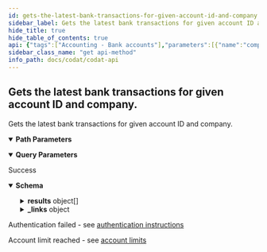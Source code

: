 ```yaml
---
id: gets-the-latest-bank-transactions-for-given-account-id-and-company
sidebar_label: Gets the latest bank transactions for given account ID and company.
hide_title: true
hide_table_of_contents: true
api: {"tags":["Accounting - Bank accounts"],"parameters":[{"name":"companyId","in":"path","required":true,"schema":{"type":"string","format":"uuid"}},{"name":"accountId","in":"path","required":true,"schema":{"type":"string"}},{"name":"page","in":"query","required":true,"schema":{"type":"integer","format":"int32","default":1}},{"name":"pageSize","in":"query","schema":{"type":"integer","format":"int32","default":100}},{"name":"query","in":"query","schema":{"type":"string"}},{"name":"orderBy","in":"query","schema":{"type":"string"}}],"responses":{"200":{"description":"Success","content":{"application/json":{"schema":{"type":"object","properties":{"results":{"type":"array","items":{"required":["amount","balance","date","reconciled","transactionType"],"type":"object","properties":{"id":{"type":"string","nullable":true},"date":{"type":"string","format":"date-time"},"description":{"type":"string","nullable":true},"reconciled":{"type":"boolean"},"amount":{"type":"number","format":"double"},"balance":{"type":"number","format":"double"},"transactionType":{"enum":["Unknown","Credit","Debit","Int","Div","Fee","SerChg","Dep","Atm","Pos","Xfer","Check","Payment","Cash","DirectDep","DirectDebit","RepeatPmt","Other"],"type":"string"},"modifiedDate":{"type":"string","format":"date-time","nullable":true},"sourceModifiedDate":{"type":"string","format":"date-time","nullable":true}},"additionalProperties":false},"nullable":true},"pageNumber":{"type":"integer","format":"int32"},"pageSize":{"type":"integer","format":"int32"},"totalResults":{"type":"integer","format":"int32"},"_links":{"type":"object","properties":{"self":{"type":"object","properties":{"href":{"type":"string","nullable":true}},"additionalProperties":false},"current":{"type":"object","properties":{"href":{"type":"string","nullable":true}},"additionalProperties":false},"next":{"type":"object","properties":{"href":{"type":"string","nullable":true}},"additionalProperties":false},"previous":{"type":"object","properties":{"href":{"type":"string","nullable":true}},"additionalProperties":false}},"additionalProperties":false}},"additionalProperties":false,"description":"Used to represent what can be returned by an endpoint that supports paging.\r\nUsable with the [ProducesResponseType] attribute on a controller action."}}}},"401":{"description":"Authentication failed - see [authentication instructions](https://docs.codat.io/docs/authentication-1)"},"402":{"description":"Account limit reached - see [account limits](https://docs.codat.io/docs/environments-1)"}},"description":"Gets the latest bank transactions for given account ID and company.","method":"get","path":"/companies/{companyId}/data/bankAccounts/{accountId}/transactions","servers":[{"url":"https://api.codat.io","description":"Codat API (Production)"}],"security":[{"AuthorizationHeader":[]}],"securitySchemes":{"AuthorizationHeader":{"type":"apiKey","description":"The word \"Basic\" followed by a space and your API Key, base64 encoded, which can be found [here](https://portal-integration.codat.io/#/profile)","name":"Authorization","in":"header"}},"info":{"title":"Codat API","description":"[What's changed in our Swagger](https://docs.codat.io/docs/new-swagger-ui)","version":"v1"},"postman":{"name":"Gets the latest bank transactions for given account ID and company.","description":{"type":"text/plain"},"url":{"path":["companies",":companyId","data","bankAccounts",":accountId","transactions"],"host":["{{baseUrl}}"],"query":[{"disabled":false,"description":{"content":"(Required) ","type":"text/plain"},"key":"page","value":""},{"disabled":false,"key":"pageSize","value":""},{"disabled":false,"key":"query","value":""},{"disabled":false,"key":"orderBy","value":""}],"variable":[{"disabled":false,"description":{"content":"(Required) ","type":"text/plain"},"type":"any","value":"","key":"companyId"},{"disabled":false,"description":{"content":"(Required) ","type":"text/plain"},"type":"any","value":"","key":"accountId"}]},"header":[{"key":"Accept","value":"application/json"}],"method":"GET"}}
sidebar_class_name: "get api-method"
info_path: docs/codat/codat-api
---
```



## Gets the latest bank transactions for given account ID and company.



Gets the latest bank transactions for given account ID and company.

<details style={{"marginBottom":"1rem"}} data-collapsed={false} open={true}><summary style={{}}><strong>Path Parameters</strong></summary><div><ul><ParamsItem className={"paramsItem"} param={{"name":"companyId","in":"path","required":true,"schema":{"type":"string","format":"uuid"}}}></ParamsItem><ParamsItem className={"paramsItem"} param={{"name":"accountId","in":"path","required":true,"schema":{"type":"string"}}}></ParamsItem></ul></div></details><details style={{"marginBottom":"1rem"}} data-collapsed={false} open={true}><summary style={{}}><strong>Query Parameters</strong></summary><div><ul><ParamsItem className={"paramsItem"} param={{"name":"page","in":"query","required":true,"schema":{"type":"integer","format":"int32","default":1}}}></ParamsItem><ParamsItem className={"paramsItem"} param={{"name":"pageSize","in":"query","schema":{"type":"integer","format":"int32","default":100}}}></ParamsItem><ParamsItem className={"paramsItem"} param={{"name":"query","in":"query","schema":{"type":"string"}}}></ParamsItem><ParamsItem className={"paramsItem"} param={{"name":"orderBy","in":"query","schema":{"type":"string"}}}></ParamsItem></ul></div></details><div><ApiTabs><TabItem label={"200"} value={"200"}><div>

Success

</div><div><details style={{}} data-collapsed={false} open={true}><summary style={{"textAlign":"left"}}><strong>Schema</strong></summary><div style={{"textAlign":"left","marginLeft":"1rem"}}></div><ul style={{"marginLeft":"1rem"}}><SchemaItem collapsible={true} className={"schemaItem"}><details style={{}}><summary style={{}}><strong>results</strong><span style={{"opacity":"0.6"}}> object[]</span></summary><div style={{"marginLeft":"1rem"}}><SchemaItem collapsible={false} name={"id"} required={false} schemaDescription={undefined} schemaName={"string"} qualifierMessage={undefined}></SchemaItem><SchemaItem collapsible={false} name={"date"} required={true} schemaDescription={undefined} schemaName={"date-time"} qualifierMessage={undefined}></SchemaItem><SchemaItem collapsible={false} name={"description"} required={false} schemaDescription={undefined} schemaName={"string"} qualifierMessage={undefined}></SchemaItem><SchemaItem collapsible={false} name={"reconciled"} required={true} schemaDescription={undefined} schemaName={"boolean"} qualifierMessage={undefined}></SchemaItem><SchemaItem collapsible={false} name={"amount"} required={true} schemaDescription={undefined} schemaName={"double"} qualifierMessage={undefined}></SchemaItem><SchemaItem collapsible={false} name={"balance"} required={true} schemaDescription={undefined} schemaName={"double"} qualifierMessage={undefined}></SchemaItem><SchemaItem collapsible={false} name={"transactionType"} required={true} schemaDescription={undefined} schemaName={"string"} qualifierMessage={"**Possible values:** [`Unknown`, `Credit`, `Debit`, `Int`, `Div`, `Fee`, `SerChg`, `Dep`, `Atm`, `Pos`, `Xfer`, `Check`, `Payment`, `Cash`, `DirectDep`, `DirectDebit`, `RepeatPmt`, `Other`]"}></SchemaItem><SchemaItem collapsible={false} name={"modifiedDate"} required={false} schemaDescription={undefined} schemaName={"date-time"} qualifierMessage={undefined}></SchemaItem><SchemaItem collapsible={false} name={"sourceModifiedDate"} required={false} schemaDescription={undefined} schemaName={"date-time"} qualifierMessage={undefined}></SchemaItem></div></details></SchemaItem><SchemaItem collapsible={false} name={"pageNumber"} required={false} schemaDescription={undefined} schemaName={"int32"} qualifierMessage={undefined}></SchemaItem><SchemaItem collapsible={false} name={"pageSize"} required={false} schemaDescription={undefined} schemaName={"int32"} qualifierMessage={undefined}></SchemaItem><SchemaItem collapsible={false} name={"totalResults"} required={false} schemaDescription={undefined} schemaName={"int32"} qualifierMessage={undefined}></SchemaItem><SchemaItem collapsible={true} className={"schemaItem"}><details style={{}}><summary style={{}}><strong>_links</strong><span style={{"opacity":"0.6"}}> object</span></summary><div style={{"marginLeft":"1rem"}}><SchemaItem collapsible={true} className={"schemaItem"}><details style={{}}><summary style={{}}><strong>self</strong><span style={{"opacity":"0.6"}}> object</span></summary><div style={{"marginLeft":"1rem"}}><SchemaItem collapsible={false} name={"href"} required={false} schemaDescription={undefined} schemaName={"string"} qualifierMessage={undefined}></SchemaItem></div></details></SchemaItem><SchemaItem collapsible={true} className={"schemaItem"}><details style={{}}><summary style={{}}><strong>current</strong><span style={{"opacity":"0.6"}}> object</span></summary><div style={{"marginLeft":"1rem"}}><SchemaItem collapsible={false} name={"href"} required={false} schemaDescription={undefined} schemaName={"string"} qualifierMessage={undefined}></SchemaItem></div></details></SchemaItem><SchemaItem collapsible={true} className={"schemaItem"}><details style={{}}><summary style={{}}><strong>next</strong><span style={{"opacity":"0.6"}}> object</span></summary><div style={{"marginLeft":"1rem"}}><SchemaItem collapsible={false} name={"href"} required={false} schemaDescription={undefined} schemaName={"string"} qualifierMessage={undefined}></SchemaItem></div></details></SchemaItem><SchemaItem collapsible={true} className={"schemaItem"}><details style={{}}><summary style={{}}><strong>previous</strong><span style={{"opacity":"0.6"}}> object</span></summary><div style={{"marginLeft":"1rem"}}><SchemaItem collapsible={false} name={"href"} required={false} schemaDescription={undefined} schemaName={"string"} qualifierMessage={undefined}></SchemaItem></div></details></SchemaItem></div></details></SchemaItem></ul></details></div></TabItem><TabItem label={"401"} value={"401"}><div>

Authentication failed - see [authentication instructions](https://docs.codat.io/docs/authentication-1)

</div><div></div></TabItem><TabItem label={"402"} value={"402"}><div>

Account limit reached - see [account limits](https://docs.codat.io/docs/environments-1)

</div><div></div></TabItem></ApiTabs></div>
      
